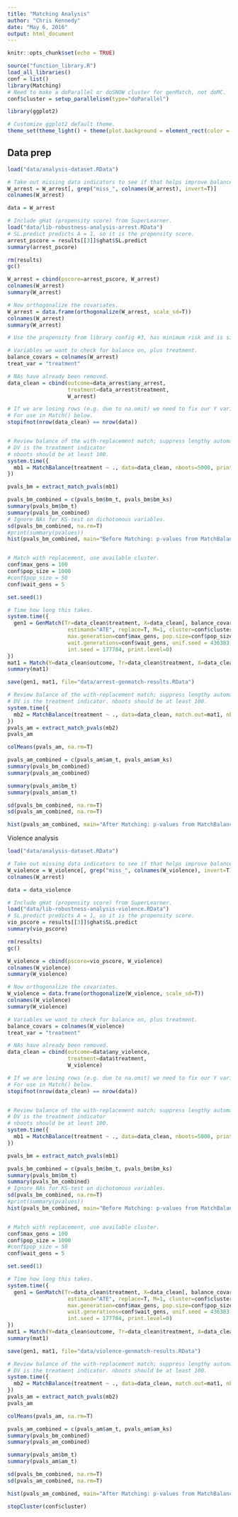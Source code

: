 ```yaml
---
title: "Matching Analysis"
author: "Chris Kennedy"
date: "May 6, 2016"
output: html_document
---
```


```r
knitr::opts_chunk$set(echo = TRUE)
```


```r
source("function_library.R")
load_all_libraries()
conf = list()
library(Matching)
# Need to make a doParallel or doSNOW cluster for genMatch, not doMC.
conf$cluster = setup_parallelism(type="doParallel")

library(ggplot2)

# Customize ggplot2 default theme.
theme_set(theme_light() + theme(plot.background = element_rect(color = "grey", fill="#f5f5f5")))
```

## Data prep

```r
load("data/analysis-dataset.RData")

# Take out missing data indicators to see if that helps improve balance.
W_arrest = W_arrest[, grep("miss_", colnames(W_arrest), invert=T)]
colnames(W_arrest)

data = W_arrest

# Include gHat (propensity score) from SuperLearner.
load("data/lib-robustness-analysis-arrest.RData")
# SL.predict predicts A = 1, so it is the propensity score.
arrest_pscore = results[[3]]$ghat$SL.predict
summary(arrest_pscore)

rm(results)
gc()

W_arrest = cbind(pscore=arrest_pscore, W_arrest)
colnames(W_arrest)
summary(W_arrest)

# Now orthogonalize the covariates.
W_arrest = data.frame(orthogonalize(W_arrest, scale_sd=T))
colnames(W_arrest)
summary(W_arrest)

# Use the propensity from library config #3, has minimum risk and is simple.

# Variables we want to check for balance on, plus treatment.
balance_covars = colnames(W_arrest)
treat_var = "treatment"

# NAs have already been removed.
data_clean = cbind(outcome=data_arrest$any_arrest,
                   treatment=data_arrest$treatment,
                   W_arrest)

# If we are losing rows (e.g. due to na.omit) we need to fix our Y variable
# For use in Match() below.
stopifnot(nrow(data_clean) == nrow(data))


# Review balance of the with-replacement match; suppress lengthy automatic output.
# DV is the treatment indicator
# nboots should be at least 100.
system.time({
  mb1 = MatchBalance(treatment ~ ., data=data_clean, nboots=5000, print.level=0)
})

pvals_bm = extract_match_pvals(mb1)

pvals_bm_combined = c(pvals_bm$bm_t, pvals_bm$bm_ks)
summary(pvals_bm$bm_t)
summary(pvals_bm_combined)
# Ignore NAs for KS-test on dichotomous variables.
sd(pvals_bm_combined, na.rm=T)
#print(summary(pvalues))
hist(pvals_bm_combined, main="Before Matching: p-values from MatchBalance", xlab=paste0("Mean = ", round(mean(pvals_bm_combined, na.rm=T), 3)))


# Match with replacement, use available cluster.
conf$max_gens = 100
conf$pop_size = 1000
#conf$pop_size = 50
conf$wait_gens = 5

set.seed(1)

# Time how long this takes.
system.time({
  gen1 = GenMatch(Tr=data_clean$treatment, X=data_clean[, balance_covars],
                   estimand="ATE", replace=T, M=1, cluster=conf$cluster,
                   max.generation=conf$max_gens, pop.size=conf$pop_size,
                   wait.generations=conf$wait_gens, unif.seed = 436383,
                   int.seed = 177784, print.level=0)
})
mat1 = Match(Y=data_clean$outcome, Tr=data_clean$treatment, X=data_clean[, balance_covars], estimand="ATE", Weight.matrix=gen1)
summary(mat1)

save(gen1, mat1, file="data/arrest-genmatch-results.RData")

# Review balance of the with-replacement match; suppress lengthy automatic output
# DV is the treatment indicator. nboots should be at least 100.
system.time({
  mb2 = MatchBalance(treatment ~ ., data=data_clean, match.out=mat1, nboots=5000, print.level=0)
})
pvals_am = extract_match_pvals(mb2)
pvals_am

colMeans(pvals_am, na.rm=T)

pvals_am_combined = c(pvals_am$am_t, pvals_am$am_ks)
summary(pvals_bm_combined)
summary(pvals_am_combined)

summary(pvals_am$bm_t)
summary(pvals_am$am_t)

sd(pvals_bm_combined, na.rm=T)
sd(pvals_am_combined, na.rm=T)

hist(pvals_am_combined, main="After Matching: p-values from MatchBalance", xlab=paste0("Mean = ", round(mean(pvals_am_combined, na.rm=T), 3)))

```

Violence analysis

```r
load("data/analysis-dataset.RData")

# Take out missing data indicators to see if that helps improve balance.
W_violence = W_violence[, grep("miss_", colnames(W_violence), invert=T)]
colnames(W_arrest)

data = data_violence

# Include gHat (propensity score) from SuperLearner.
load("data/lib-robustness-analysis-violence.RData")
# SL.predict predicts A = 1, so it is the propensity score.
vio_pscore = results[[3]]$ghat$SL.predict
summary(vio_pscore)

rm(results)
gc()

W_violence = cbind(pscore=vio_pscore, W_violence)
colnames(W_violence)
summary(W_violence)

# Now orthogonalize the covariates.
W_violence = data.frame(orthogonalize(W_violence, scale_sd=T))
colnames(W_violence)
summary(W_violence)

# Variables we want to check for balance on, plus treatment.
balance_covars = colnames(W_violence)
treat_var = "treatment"

# NAs have already been removed.
data_clean = cbind(outcome=data$any_violence,
                   treatment=data$treatment,
                   W_violence)

# If we are losing rows (e.g. due to na.omit) we need to fix our Y variable
# For use in Match() below.
stopifnot(nrow(data_clean) == nrow(data))


# Review balance of the with-replacement match; suppress lengthy automatic output.
# DV is the treatment indicator
# nboots should be at least 100.
system.time({
  mb1 = MatchBalance(treatment ~ ., data=data_clean, nboots=5000, print.level=0)
})

pvals_bm = extract_match_pvals(mb1)

pvals_bm_combined = c(pvals_bm$bm_t, pvals_bm$bm_ks)
summary(pvals_bm$bm_t)
summary(pvals_bm_combined)
# Ignore NAs for KS-test on dichotomous variables.
sd(pvals_bm_combined, na.rm=T)
#print(summary(pvalues))
hist(pvals_bm_combined, main="Before Matching: p-values from MatchBalance", xlab=paste0("Mean = ", round(mean(pvals_bm_combined, na.rm=T), 3)))


# Match with replacement, use available cluster.
conf$max_gens = 100
conf$pop_size = 1000
#conf$pop_size = 50
conf$wait_gens = 5

set.seed(1)

# Time how long this takes.
system.time({
  gen1 = GenMatch(Tr=data_clean$treatment, X=data_clean[, balance_covars],
                   estimand="ATE", replace=T, M=1, cluster=conf$cluster,
                   max.generation=conf$max_gens, pop.size=conf$pop_size,
                   wait.generations=conf$wait_gens, unif.seed = 436383,
                   int.seed = 177784, print.level=0)
})
mat1 = Match(Y=data_clean$outcome, Tr=data_clean$treatment, X=data_clean[, balance_covars], estimand="ATE", Weight.matrix=gen1)
summary(mat1)

save(gen1, mat1, file="data/violence-genmatch-results.RData")

# Review balance of the with-replacement match; suppress lengthy automatic output
# DV is the treatment indicator. nboots should be at least 100.
system.time({
  mb2 = MatchBalance(treatment ~ ., data=data_clean, match.out=mat1, nboots=5000, print.level=0)
})
pvals_am = extract_match_pvals(mb2)
pvals_am

colMeans(pvals_am, na.rm=T)

pvals_am_combined = c(pvals_am$am_t, pvals_am$am_ks)
summary(pvals_bm_combined)
summary(pvals_am_combined)

summary(pvals_am$bm_t)
summary(pvals_am$am_t)

sd(pvals_bm_combined, na.rm=T)
sd(pvals_am_combined, na.rm=T)

hist(pvals_am_combined, main="After Matching: p-values from MatchBalance", xlab=paste0("Mean = ", round(mean(pvals_am_combined, na.rm=T), 3)))
```

```r

stopCluster(conf$cluster)
```